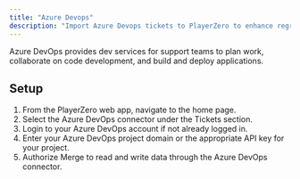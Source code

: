 ```yaml
---
title: "Azure Devops"
description: "Import Azure Devops tickets to PlayerZero to enhance regression detection and more."
---
```


Azure DevOps provides dev services for support teams to plan work, collaborate on code development, and build and deploy applications.

<Snippet file="pm-connector.mdx" />

## Setup
1. From the PlayerZero web app, navigate to the home page.
2. Select the Azure DevOps connector under the Tickets section.
3. Login to your Azure DevOps account if not already logged in.
4. Enter your Azure DevOps project domain or the appropriate API key for your project.
5. Authorize Merge to read and write data through the Azure DevOps connector.
